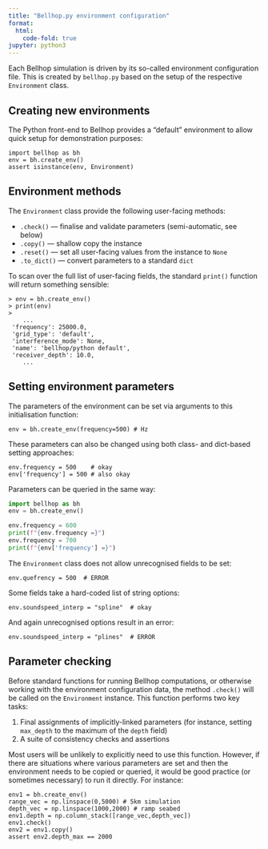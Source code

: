 ```yaml
---
title: "Bellhop.py environment configuration"
format:
  html:
    code-fold: true
jupyter: python3
---
```


Each Bellhop simulation is driven by its so-called environment configuration file.
This is created by `bellhop.py` based on the setup of the respective `Environment` class.

## Creating new environments

The Python front-end to Bellhop provides a "default" environment to allow quick setup for demonstration purposes:
```
import bellhop as bh
env = bh.create_env()
assert isinstance(env, Environment)
```

## Environment methods

The `Environment` class provide the following user-facing methods:

* `.check()` --- finalise and validate parameters (semi-automatic, see below)
* `.copy()` --- shallow copy the instance
* `.reset()` — set all user-facing values from the instance to `None`
* `.to_dict()` --- convert parameters to a standard `dict`

To scan over the full list of user-facing fields, the standard `print()` function will return
something sensible:
```
> env = bh.create_env()
> print(env)
>
    ...
 'frequency': 25000.0,
 'grid_type': 'default',
 'interference_mode': None,
 'name': 'bellhop/python default',
 'receiver_depth': 10.0,
    ...
```

## Setting environment parameters

The parameters of the environment can be set via arguments to this initialisation function:
```
env = bh.create_env(frequency=500) # Hz
```
These parameters can also be changed using both class- and dict-based setting approaches:
```
env.frequency = 500    # okay
env['frequency'] = 500 # also okay
```
Parameters can be queried in the same way:
```python
import bellhop as bh
env = bh.create_env()

env.frequency = 600
print(f"{env.frequency =}")
env.frequency = 700
print(f"{env['frequency'] =}")
```

The `Environment` class does not allow unrecognised fields to be set:
```
env.quefrency = 500  # ERROR
```
Some fields take a hard-coded list of string options:
```
env.soundspeed_interp = "spline"  # okay
```
And again unrecognised options result in an error:
```
env.soundspeed_interp = "plines"  # ERROR
```

## Parameter checking

Before standard functions for running Bellhop computations, or otherwise working with
the environment configuration data, the method `.check()` will be called on the
`Environment` instance.
This function performs two key tasks:

1. Final assignments of implicitly-linked parameters (for instance, setting `max_depth` to the maximum of the `depth` field)
2. A suite of consistency checks and assertions

Most users will be unlikely to explicitly need to use this function.
However, if there are situations
where various parameters are set and then the environment needs to be copied or queried,
it would be good practice (or sometimes necessary) to run it directly.
For instance:
```
env1 = bh.create_env()
range_vec = np.linspace(0,5000) # 5km simulation
depth_vec = np.linspace(1000,2000) # ramp seabed
env1.depth = np.column_stack([range_vec,depth_vec])
env1.check()
env2 = env1.copy()
assert env2.depth_max == 2000
```
